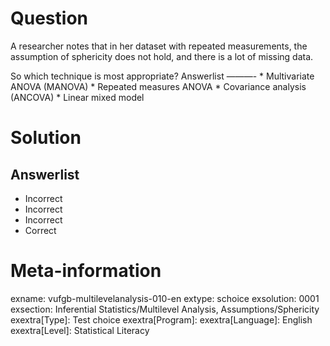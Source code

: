 Question
========

A researcher notes that in her dataset with repeated measurements, the assumption of sphericity does not hold, and there is a lot of missing data.

So which technique is most appropriate? 
Answerlist
----------
* Multivariate ANOVA (MANOVA)
* Repeated measures ANOVA
* Covariance analysis (ANCOVA)
* Linear mixed model

Solution
========

Answerlist
----------
* Incorrect
* Incorrect
* Incorrect
* Correct

Meta-information
================
exname: vufgb-multilevelanalysis-010-en
extype: schoice
exsolution: 0001
exsection: Inferential Statistics/Multilevel Analysis, Assumptions/Sphericity
exextra[Type]: Test choice
exextra[Program]: 
exextra[Language]: English
exextra[Level]: Statistical Literacy
